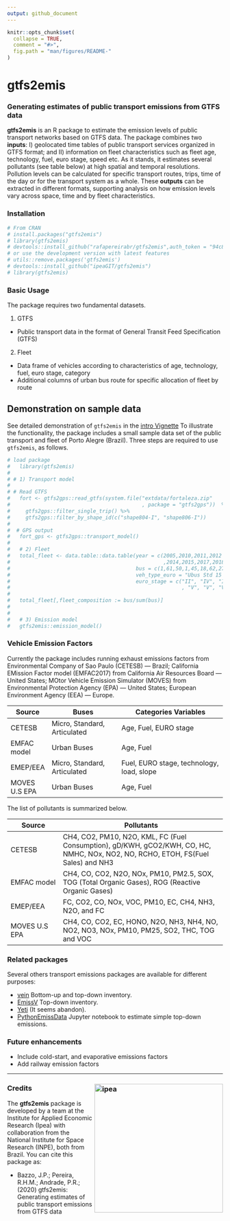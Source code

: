 ```yaml
---
output: github_document
---
```


```r
knitr::opts_chunk$set(
  collapse = TRUE,
  comment = "#>",
  fig.path = "man/figures/README-"
)
```

# gtfs2emis

### Generating estimates of public transport emissions from GTFS data

**gtfs2emis** is an R package to estimate the emission levels of public transport networks based on GTFS data. The package combines two **inputs**: I) geolocated time tables of public transport services organized in GTFS format; and II) information on fleet characteristics such as fleet age, technology, fuel, euro stage, speed etc. As it stands, it estimates several pollutants (see table below) at high spatial and temporal resolutions. Pollution levels can be calculated for specific transport routes, trips, time of the day or for the transport system as a whole. These **outputs** can be extracted in different formats, supporting analysis on how emission levels vary across space, time and by fleet characteristics.

<!-- The **gtfs2emis** package leverages on standard GTFS data format and develops a computational method that can be easily used to estimate enviromental emissions of several public transport systems around the world. One of the core advantages of **gtfs2emis** is that it makes extremely easy to simulate how the environmental performance of a public transport system would change under different policy scenarios. Simple modifications to the package input would allow one to estimate how emissions levels could be affected by different interventions such as electrifying the fleet, building new transport corridors, changing route itineraries or frequencies and fleet renewal. -->

### Installation

```r
# From CRAN
# install.packages("gtfs2emis")
# library(gtfs2emis)
# devtools::install_github("rafapereirabr/gtfs2emis",auth_token = "94c88a642a2f62fce15e4c05cc0b6ead55ff5851")
# or use the development version with latest features
# utils::remove.packages('gtfs2emis')
# devtools::install_github("ipeaGIT/gtfs2emis")
# library(gtfs2emis)
```

### Basic Usage

The package requires two fundamental datasets.

1. GTFS
 - Public transport data in the format of General Transit Feed Specification (GTFS)
 
2. Fleet
 - Data frame of vehicles according to characteristics of age, technology, fuel, euro stage, category
 - Additional columns of urban bus route for specific allocation of fleet by route
 
 
## Demonstration on sample data

See detailed demonstration of `gtfs2emis` in the [intro Vignette](https://github.com/rafapereirabr/gtfs2emis/blob/master/doc/gtfs2emis-vignette.md)
To illustrate the functionality, the package includes a small sample data set of the public transport and fleet of Porto Alegre (Brazil). Three steps are required to use `gtfs2emis`, as follows.


```r
# load package
#   library(gtfs2emis)
# 
# # 1) Transport model
# 
# # Read GTFS
#   fort <- gtfs2gps::read_gtfs(system.file("extdata/fortaleza.zip"
#                                           , package = "gtfs2gps"))  %>%
#     gtfs2gps::filter_single_trip() %>% 
#     gtfs2gps::filter_by_shape_id(c("shape804-I", "shape806-I"))
#   
#  # GPS output
#   fort_gps <- gtfs2gps::transport_model()
#   
#   # 2) Fleet 
#   total_fleet <- data.table::data.table(year = c(2005,2010,2011,2012
#                                                  ,2014,2015,2017,2018,2019),
#                                         bus = c(1,61,50,1,45,18,62,27,31),
#                                         veh_type_euro = "Ubus Std 15 - 18 t",
#                                         euro_stage = c("II", "IV", "IV", "V"
#                                                        , "V", "V", "V", "V","V"))
#   
#   total_fleet[,fleet_composition := bus/sum(bus)]
#   
#   
#   # 3) Emission model
#   gtfs2emis::emission_model()
```


### Vehicle Emission Factors

Currently the package includes running exhaust emissions factors from Environmental Company of Sao Paulo (CETESB) — Brazil; California EMission Factor model (EMFAC2017) from California Air Resources Board — United States; MOtor Vehicle Emission Simulator (MOVES) from Environmental Protection Agency (EPA) — United States;  European Environment Agency (EEA) — Europe. 

| Source        | Buses                        | Categories Variables                        | 
|---------------|------------------------------|---------------------------------------------| 
| CETESB        | Micro, Standard, Articulated | Age, Fuel, EURO stage                       |
| EMFAC model   | Urban Buses                  | Age, Fuel                                   | 
| EMEP/EEA      | Micro, Standard, Articulated | Fuel, EURO stage, technology, load, slope   |
| MOVES U.S EPA | Urban Buses                  | Age, Fuel                                   | 

The list of pollutants is summarized below.

| Source        | Pollutants                                   | 
|---------------|----------------------------------------------| 
| CETESB        | CH4, CO2, PM10, N2O, KML, FC (Fuel Consumption), gD/KWH, gCO2/KWH, CO, HC, NMHC, NOx, NO2, NO, RCHO, ETOH, FS(Fuel Sales) and NH3  |                      |
| EMFAC model   | CH4, CO, CO2, N2O, NOx, PM10, PM2.5, SOX, TOG (Total Organic Gases), ROG (Reactive Organic Gases) | 
| EMEP/EEA      | FC, CO2, CO, NOx, VOC, PM10, EC, CH4, NH3, N2O, and FC|
| MOVES U.S EPA | CH4, CO, CO2, EC, HONO, N2O, NH3, NH4, NO, NO2, NO3, NOx, PM10, PM25, SO2, THC, TOG and  VOC | 

### **Related packages**

Several others transport emissions packages are available for different purposes:

- [vein](https://github.com/atmoschem/vein) Bottom-up and top-down inventory.
- [EmissV](https://github.com/atmoschem/emissv) Top-down inventory.
- [Yeti](https://github.com/twollnik/YETI) (It seems abandon).
- [PythonEmissData](https://github.com/adelgadop/PythonEmissData) Jupyter notebook to estimate simple top-down emissions.


### **Future enhancements**

- Include cold-start, and evaporative emissions factors
- Add railway emission factors

-----

### Credits <img align="right" src="man/figures/ipea_logo.png" alt="ipea" width="300">

The **gtfs2emis** package is developed by a team at the Institute for Applied Economic Research (Ipea) with collaboration from the National Institute for Space Research (INPE), both from Brazil. You can cite this package as:

*  Bazzo, J.P.; Pereira, R.H.M.; Andrade, P.R.; (2020) gtfs2emis: Generating estimates of public transport emissions from GTFS data

